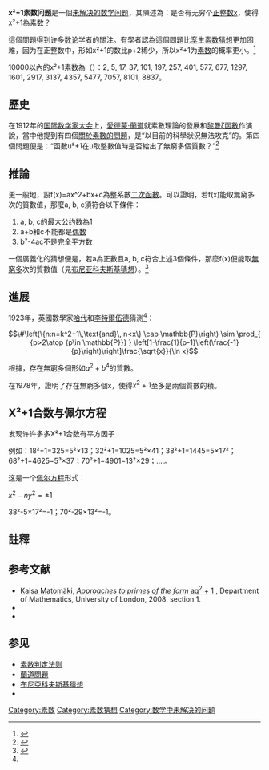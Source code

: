 {{multiple issues|
{{original research|time=2011-06-03T08:11:03+00:00}}
{{copyedit|time=2014-7-19}}
{{暫定名稱}}
}}
{{noteTA|G1=Math}}
'''x²+1素数问题'''是一個[[未解决的数学问题|未解决的数学问题]]，其陳述為：是否有无穷个[[正整数|正整数]]x，使得x²+1為素数？

這個問題得到许多[[数论|数论]]学者的關注。有學者認為這個問題比[[孪生素数猜想|孪生素数猜想]]更加困难，因为在正整数中，形如x²+1的数比p+2稀少，所以x²+1为[[素数|素数]]的概率更小。<ref>{{cite book|author=“10000个科学难题”数学编委会 編|title=10000个科学难题（数学卷）|year=2009|publisher=科学出版社|isbn=9787030242679|pages=102|url=http://book.douban.com/subject/3795165/|access-date=2014-10-25|archive-date=2016-03-07|archive-url=https://web.archive.org/web/20160307060621/https://book.douban.com/subject/3795165/}}</ref>

10000以內的x²+1素数為（{{oeis|A002496}}）：2, 5, 17, 37, 101, 197, 257, 401, 577, 677, 1297, 1601, 2917, 3137, 4357, 5477, 7057, 8101, 8837。

== 歷史 ==
在1912年的[[国际数学家大会|国际数学家大会]]上，[[愛德蒙·蘭道|愛德蒙·蘭道]]就素數理論的發展和[[黎曼ζ函數|黎曼ζ函數]]作演說，當中他提到有四個[[蘭道問題|關於素數的問題]]，是“以目前的科學狀況無法攻克”的。第四個問題便是：“函數u²+1在u取整數值時是否給出了無窮多個質數？”<ref name=Pintz>{{cite web|author=János Pintz|title=LANDAU'S PROBLEMS ON PRIMES|archiveurl=https://web.archive.org/web/20131030234735/http://www.renyi.hu/~pintz/pjapr.pdf|deadurl=no|archivedate=2013-10-30|url=https://www.renyi.hu/~pintz/pjapr.pdf|accessdate=2014-10-25}}</ref>

== 推論 ==
更一般地，設f(x)=ax^2+bx+c為整系數[[二次函數|二次函數]]。可以證明，若f(x)能取無窮多次的質數值，那麼a, b, c須符合以下條件：
#a, b, c的[[最大公约数|最大公约数]]為1
#a+b和c不能都是[[偶数|偶数]]
#b²-4ac不是[[完全平方数|完全平方数]]

一個廣義化的猜想便是，若a為正數且a, b, c符合上述3個條件，那麼f(x)便能取[[無窮多|無窮多]]次的質數值（見[[布尼亚科夫斯基猜想|布尼亚科夫斯基猜想]]）。<ref>{{cite book|author=《数学辞海》编辑委员会 编|title=數學辭海（第六卷）|year=2002|publisher=山西教育出版社、中國科學技術出版社、東南大學出版社|isbn=9787544024013|pages=660|url=http://www.nxkjwx.com.cn:8082/refbook/R200607287.html|deadurl=yes|archiveurl=https://web.archive.org/web/20141025181026/http://www.nxkjwx.com.cn:8082/refbook/R200607287.html|archivedate=2014-10-25|access-date=2014-10-25}}</ref>

==進展==
1923年，英國數學家[[戈弗雷·哈罗德·哈代|哈代]]和[[約翰·恩瑟·李特爾伍德|李特爾伍德]]猜測<ref name=Pintz/>：
:<math>\#\left(\{n:n=k^2+1\,\text{and}\, n<x\} \cap \mathbb{P}\right) \sim \prod_{ {p>2\atop {p\in \mathbb{P}}} } \left[1-\frac{1}{p-1}\left(\frac{-1}{p}\right)\right]\frac{\sqrt{x}}{\ln x}</math>

根據{{tsl|en|Friedlander–Iwaniec theorem|弗里德蘭德-伊萬涅茨定理}}，存在無窮多個形如<math>a^2+b^4</math>的質數。

在1978年，{{tsl|en|Henryk Iwaniec|亨里克·伊万涅茨}}證明了存在無窮多個x，使得<math>x^2+1</math>至多是兩個質數的積。

== X²+1合数与佩尔方程 ==
{{fact|由于问题的困难，人们开始关注X²+1合数，企图从X²+1合数的蛛丝马迹中寻找X²+1素数。}}发现许许多多X²+1合数有平方因子

例如：18²+1=325=5²×13；32²+1=1025=5²×41；38²+1=1445=5×17²；68²+1=4625=5³×37；70²+1=4901=13²×29；....。

这是一个[[佩尔方程|佩尔方程]]形式：

<math>x^2 - ny^2= \pm 1</math>

38²-5×17²=-1；70²-29×13²=-1。

==註釋==
{{Reflist}}

==参考文献==
*[http://www.isg.rhul.ac.uk/~prai175/ISGStudentSem07/Primesaq2p1Slides.pdf Kaisa Matomäki, ''Approaches to primes of the form'' aq<sup>2</sup> + 1] {{Wayback|url=http://www.isg.rhul.ac.uk/~prai175/ISGStudentSem07/Primesaq2p1Slides.pdf |date=20170513214901 }}, Department of Mathematics, University of London, 2008. section 1.
*{{cite web |title = Problems & Puzzles: Conjectures, Conjecture 5: Are there infinitely many primes of the form n<sup>2</sup>+1? |url = http://www.primepuzzles.net/conjectures/conj_005.htm |publisher = primepuzzles.net |accessdate = 2012-04-20 |archive-date = 2018-10-19 |archive-url = https://web.archive.org/web/20181019225502/http://www.primepuzzles.net/conjectures/conj_005.htm }}
*{{cite journal |url = http://www.uea.ac.uk/~egy12uju/Papers/primequadpoly.pdf |title = ON PRIMES REPRESENTED BY QUADRATIC POLYNOMIALS |author = Stephan Baier, Liangyi Zhao |journal = Anatomy of Integers, CRM Proc. & Lecture Notes |volume = 46 |pages = 166 - 169 }}{{dead link|date=2017年11月 |bot=InternetArchiveBot |fix-attempted=yes }}

==参见==
*[[素数判定法则|素数判定法则]]
*[[蘭道問題|蘭道問題]]
*[[布尼亞科夫斯基猜想|布尼亞科夫斯基猜想]]
* {{tsl|en|Schinzel's hypothesis H|欣策爾假設H}}

[[Category:素数|Category:素数]]
[[Category:素数猜想|Category:素数猜想]]
[[Category:数学中未解决的问题|Category:数学中未解决的问题]]
